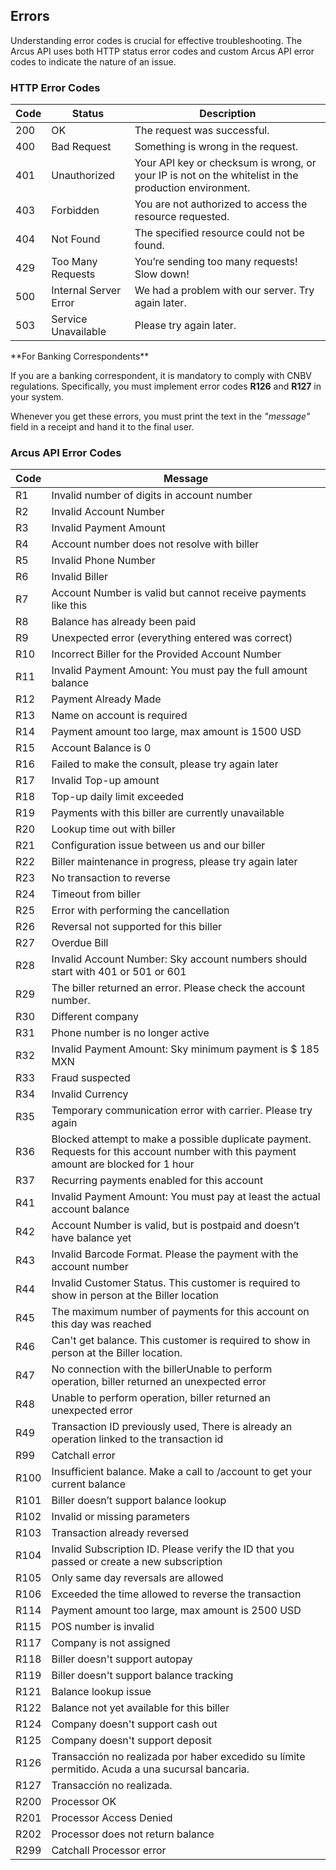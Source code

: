 
## Errors

Understanding error codes is crucial for effective troubleshooting. The Arcus API uses both HTTP status error codes and custom Arcus API error codes to indicate the nature of an issue.

### HTTP Error Codes

| Code | Status                | Description                                                                                          |
| ---- | --------------------- | ---------------------------------------------------------------------------------------------------- |
| 200  | OK                    | The request was successful.                                                                          |
| 400  | Bad Request           | Something is wrong in the request.                                                                   |
| 401  | Unauthorized          | Your API key or checksum is wrong, or your IP is not on the whitelist in the production environment. |
| 403  | Forbidden             | You are not authorized to access the resource requested.                                             |
| 404  | Not Found             | The specified resource could not be found.                                                           |
| 429  | Too Many Requests     | You’re sending too many requests! Slow down!                                                         |
| 500  | Internal Server Error | We had a problem with our server. Try again later.                                                   |
| 503  | Service Unavailable   | Please try again later.                                                                              |

<Callout type='info' emoji='‼️'>
**For Banking Correspondents**

If you are a banking correspondent, it is mandatory to comply with CNBV regulations. Specifically, you must implement error codes **R126** and **R127** in your system.

Whenever you get these errors, you must print the text in the _"message"_ field in a receipt and hand it to the final user.

</Callout>

### Arcus API Error Codes

| Code | Message                                                                                                                                |
| ---- | -------------------------------------------------------------------------------------------------------------------------------------- |
| R1   | Invalid number of digits in account number                                                                                             |
| R2   | Invalid Account Number                                                                                                                 |
| R3   | Invalid Payment Amount                                                                                                                 |
| R4   | Account number does not resolve with biller                                                                                            |
| R5   | Invalid Phone Number                                                                                                                   |
| R6   | Invalid Biller                                                                                                                         |
| R7   | Account Number is valid but cannot receive payments like this                                                                          |
| R8   | Balance has already been paid                                                                                                          |
| R9   | Unexpected error (everything entered was correct)                                                                                      |
| R10  | Incorrect Biller for the Provided Account Number                                                                                       |
| R11  | Invalid Payment Amount: You must pay the full amount balance                                                                           |
| R12  | Payment Already Made                                                                                                                   |
| R13  | Name on account is required                                                                                                            |
| R14  | Payment amount too large, max amount is 1500 USD                                                                                       |
| R15  | Account Balance is 0                                                                                                                   |
| R16  | Failed to make the consult, please try again later                                                                                     |
| R17  | Invalid Top-up amount                                                                                                                  |
| R18  | Top-up daily limit exceeded                                                                                                            |
| R19  | Payments with this biller are currently unavailable                                                                                    |
| R20  | Lookup time out with biller                                                                                                            |
| R21  | Configuration issue between us and our biller                                                                                          |
| R22  | Biller maintenance in progress, please try again later                                                                                 |
| R23  | No transaction to reverse                                                                                                              |
| R24  | Timeout from biller                                                                                                                    |
| R25  | Error with performing the cancellation                                                                                                 |
| R26  | Reversal not supported for this biller                                                                                                 |
| R27  | Overdue Bill                                                                                                                           |
| R28  | Invalid Account Number: Sky account numbers should start with 401 or 501 or 601                                                        |
| R29  | The biller returned an error. Please check the account number.                                                                         |
| R30  | Different company                                                                                                                      |
| R31  | Phone number is no longer active                                                                                                       |
| R32  | Invalid Payment Amount: Sky minimum payment is $ 185 MXN                                                                               |
| R33  | Fraud suspected                                                                                                                        |
| R34  | Invalid Currency                                                                                                                       |
| R35  | Temporary communication error with carrier. Please try again                                                                           |
| R36  | Blocked attempt to make a possible duplicate payment. Requests for this account number with this payment amount are blocked for 1 hour |
| R37  | Recurring payments enabled for this account                                                                                            |
| R41  | Invalid Payment Amount: You must pay at least the actual account balance                                                               |
| R42  | Account Number is valid, but is postpaid and doesn’t have balance yet                                                                  |
| R43  | Invalid Barcode Format. Please the payment with the account number                                                                     |
| R44  | Invalid Customer Status. This customer is required to show in person at the Biller location                                            |
| R45  | The maximum number of payments for this account on this day was reached                                                                |
| R46  | Can't get balance. This customer is required to show in person at the Biller location.                                                 |
| R47  | No connection with the billerUnable to perform operation, biller returned an unexpected error                                          |
| R48  | Unable to perform operation, biller returned an unexpected error                                                                       |
| R49  | Transaction ID previously used, There is already an operation linked to the transaction id                                             |
| R99  | Catchall error                                                                                                                         |
| R100 | Insufficient balance. Make a call to /account to get your current balance                                                              |
| R101 | Biller doesn’t support balance lookup                                                                                                  |
| R102 | Invalid or missing parameters                                                                                                          |
| R103 | Transaction already reversed                                                                                                           |
| R104 | Invalid Subscription ID. Please verify the ID that you passed or create a new subscription                                             |
| R105 | Only same day reversals are allowed                                                                                                    |
| R106 | Exceeded the time allowed to reverse the transaction                                                                                   |
| R114 | Payment amount too large, max amount is 2500 USD                                                                                       |
| R115 | POS number is invalid                                                                                                                  |
| R117 | Company is not assigned                                                                                                                |
| R118 | Biller doesn't support autopay                                                                                                         |
| R119 | Biller doesn't support balance tracking                                                                                                |
| R121 | Balance lookup issue                                                                                                                   |
| R122 | Balance not yet available for this biller                                                                                              |
| R124 | Company doesn't support cash out                                                                                                       |
| R125 | Company doesn't support deposit                                                                                                        |
| R126 | Transacción no realizada por haber excedido su límite permitido. Acuda a una sucursal bancaria.                                        |
| R127 | Transacción no realizada.                                                                                                              |
| R200 | Processor OK                                                                                                                           |
| R201 | Processor Access Denied                                                                                                                |
| R202 | Processor does not return balance                                                                                                      |
| R299 | Catchall Processor error                                                                                                               |
